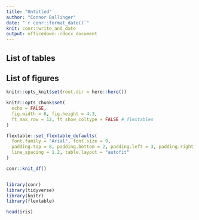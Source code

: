 ```yaml
---
title: "Untitled"
author: "Connor Ballinger"
date: "`r conr::format_date()`"
knit: conr::write_and_date
output: officedown::rdocx_document
---
```


## List of tables

<!---BLOCK_TOC{seq_id: 'tab'}--->

## List of figures

<!---BLOCK_TOC{seq_id: 'fig'}--->

```r
knitr::opts_knit$set(root.dir = here::here())

knitr::opts_chunk$set(
  echo = FALSE, 
  fig.width = 6, fig.height = 4.3, 
  ft_max_row = 12, ft_show_coltype = FALSE # flextables
)

flextable::set_flextable_defaults(
  font.family = "Arial", font.size = 9,
  padding.top = 8, padding.bottom = 2, padding.left = 3, padding.right = 3,
  line_spacing = 1.2, table.layout = "autofit"
)

conr::knit_df()


library(conr)
library(tidyverse)
library(knitr)
library(flextable)
```

```r
head(iris)
```

